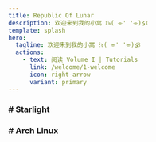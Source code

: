 ```yaml
---
title: Republic Of Lunar
description: 欢迎来到我的小窝 ꒰ঌ( ⌯' '⌯)໒꒱
template: splash
hero:
  tagline: 欢迎来到我的小窝 ꒰ঌ( ⌯' '⌯)໒꒱
  actions:
    - text: 阅读 Volume I | Tutorials
      link: /welcome/1-welcome
      icon: right-arrow
      variant: primary
---
```



### # Starlight
<LinkCard
  title="Starlight"
  description="了解什么是Starlight，如何部署等"
  href="/starlight/1-in"
/>

<CardGrid>
<LinkCard title="如何将 Starlight 部署到 Github Pages 上?" href="/starlight/2-gh-pages" />
<LinkCard title="如何将 Starlight 部署到 Cloudflare Pages 上?" href="/starlight/3-cloudflare" />
</CardGrid>

### # Arch Linux
<LinkCard
  title="Arch Linux"
  description="了解什么是Arch Linux，如何安装等"
  href="/arch/1-what_is_arch"
/>

<CardGrid>
  <LinkCard title="什么是 ArchLinux?" href="/arch/1-what_is_arch" />
  <LinkCard title="如何安装 ArchLinux?" href="/arch/3-install_arch" />
  <LinkCard title="获取 ArchISO 文件 (清华源)" href="https://mirrors.tuna.tsinghua.edu.cn/archlinux/iso/latest/archlinux-x86_64.iso" />
  <LinkCard title="获取 ArchISO 文件 (中科大)" href="https://mirrors.ustc.edu.cn/archlinux/iso/latest/archlinux-x86_64.iso" />
</CardGrid>

